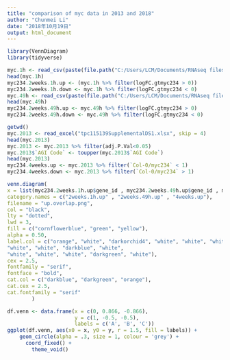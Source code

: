 ```yaml
---
title: "comparison of myc data in 2013 and 2018"
author: "Chunmei Li"
date: "2018年10月19日"
output: html_document
---
```


```r
library(VennDiagram)
library(tidyverse)
```

```r
myc.1h <- read_csv(paste(file.path("C:/Users/LCM/Documents/RNAseq files/differentially expressed gene list/DEgenes.myc234.1h.rCol.rH.csv")))
head(myc.1h)
myc234.2weeks.1h.up <- (myc.1h %>% filter(logFC.gtmyc234 > 0))
myc234.2weeks.1h.down <- myc.1h %>% filter(logFC.gtmyc234 < 0)
myc.49h <- read_csv(paste(file.path("C:/Users/LCM/Documents/RNAseq files/differentially expressed gene list/DEgenes.myc234.49h.rCol.rH.csv")))
head(myc.49h)
myc234.2weeks.49h.up <- myc.49h %>% filter(logFC.gtmyc234 > 0) 
myc234.2weeks.49h.down <- myc.49h %>% filter(logFC.gtmyc234 < 0)
```

```r
getwd()
myc.2013 <- read_excel("tpc115139SupplementalDS1.xlsx", skip = 4)
head(myc.2013)
myc.2013 <- myc.2013 %>% filter(adj.P.Val<0.05)
myc.2013$`AGI Code` <- toupper(myc.2013$`AGI Code`)
head(myc.2013)
myc234.4weeks.up <- myc.2013 %>% filter(`Col-0/myc234` < 1)
myc234.4weeks.down <- myc.2013 %>% filter(`Col-0/myc234` > 1)
```

```r
venn.diagram(
x = list(myc234.2weeks.1h.up$gene_id , myc234.2weeks.49h.up$gene_id , myc234.4weeks.up$`AGI Code`),
category.names = c("2weeks.1h.up" , "2weeks.49h.up" , "4weeks.up"),
filename = "up.overlap.png",
col = "black",
lty = "dotted",
lwd = 3,
fill = c("cornflowerblue", "green", "yellow"),
alpha = 0.50,
label.col = c("orange", "white", "darkorchid4", "white", "white", "white",
"white", "white", "darkblue", "white",
"white", "white", "white", "darkgreen", "white"),
cex = 2.5,
fontfamily = "serif",
fontface = "bold",
cat.col = c("darkblue", "darkgreen", "orange"),
cat.cex = 2.5,
cat.fontfamily = "serif"
        )
```

```r
df.venn <- data.frame(x = c(0, 0.866, -0.866),
                      y = c(1, -0.5, -0.5),
                      labels = c('A', 'B', 'C'))
ggplot(df.venn, aes(x0 = x, y0 = y, r = 1.5, fill = labels)) +
    geom_circle(alpha = .3, size = 1, colour = 'grey') +
      coord_fixed() +
        theme_void()
```

